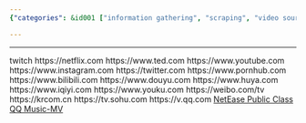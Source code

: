 ```yaml
---
{"categories": &id001 ["information gathering", "scraping", "video sources"], "category": "video_sites", "date": "2022-08-03 15:48:53", "description": "This article discusses the prevalence of various video and streaming platforms, such as Twitch, Netflix, YouTube, Instagram, Twitter, Pornhub, Bilibili, Douyu, Huya, iQiyi, Youku, and Weibo. These platforms offer a diverse range of content, including entertainment, education, social media, and streaming services, making them popular choices for users worldwide.", "tags": *id001, "title": "Popular Video Sites"}

---
```


------
twitch
https://netflix.com
https://www.ted.com
https://www.youtube.com
https://www.instagram.com
https://twitter.com
https://www.pornhub.com
https://www.bilibili.com
https://www.douyu.com
https://www.huya.com
https://www.iqiyi.com
https://www.youku.com
https://weibo.com/tv
https://krcom.cn
https://tv.sohu.com
https://v.qq.com
[NetEase Public Class](https://open.163.com/ted)
[QQ Music-MV](QQ Music-MV)
